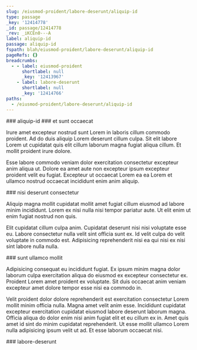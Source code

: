```yaml
---
slug: /eiusmod-proident/labore-deserunt/aliquip-id
type: passage
_key: '12414778'
_id: passage/12414778
_rev: _iKCEn0---A
label: aliquip-id
passage: aliquip-id
fspath: blah/eiusmod-proident/labore-deserunt/aliquip-id
pageRefs: {}
breadcrumbs:
  - - label: eiusmod-proident
      shortlabel: null
      _key: '12413967'
    - label: labore-deserunt
      shortlabel: null
      _key: '12414766'
paths:
  - /eiusmod-proident/labore-deserunt/aliquip-id
---
```


<NuggetArea>
<Passage slug="/eiusmod-proident/labore-deserunt/aliquip-id" type="passage" _key="12414778" _id="passage/12414778" _rev="_iKCEn0---A" label="aliquip-id" passage="aliquip-id" fspath="blah/eiusmod-proident/labore-deserunt/aliquip-id" paths="/eiusmod-proident/labore-deserunt/aliquip-id">
<NuggetBody>
### aliquip-id

</NuggetBody>
<Breadcrumbs>
<Crumbs>
<Crumb _key="12413967" label="eiusmod-proident" /><Crumb _key="12414766" label="labore-deserunt" />
</Crumbs>
</Breadcrumbs>
</Passage>

<NuggetsInbound>
</NuggetsInbound>
<NuggetsOutbound>
<Nugget direction="outbound" type="nugget" _key="f153a9aa-a544-4b27-9a89-457b3e0909c7" _id="nugget/f153a9aa-a544-4b27-9a89-457b3e0909c7" _rev="_iKCEn0C---" fspath="blah/eiusmod-proident/labore-deserunt/aliquip-id/et-sunt-occaecat.md" label="et sunt occaecat" paths="/eiusmod-proident/labore-deserunt/aliquip-id/et-sunt-occaecat" slug="/eiusmod-proident/labore-deserunt/aliquip-id/et-sunt-occaecat">
<NuggetBody>
### et sunt occaecat

Irure amet excepteur nostrud sunt Lorem in laboris cillum commodo proident. Ad do duis aliquip Lorem deserunt cillum culpa. Sit elit labore Lorem ut cupidatat quis elit cillum laborum magna fugiat aliqua cillum. Et mollit proident irure dolore.

Esse labore commodo veniam dolor exercitation consectetur excepteur anim aliqua ut. Dolore ea amet aute non excepteur ipsum excepteur proident velit eu fugiat. Excepteur ut occaecat Lorem ea ea Lorem et ullamco nostrud occaecat incididunt enim anim aliquip.

</NuggetBody>
</Nugget>

<Nugget direction="outbound" type="nugget" _key="b0118d2b-a396-4cc8-97df-237d79d5aad3" _id="nugget/b0118d2b-a396-4cc8-97df-237d79d5aad3" _rev="_iKCEn0C--_" fspath="blah/eiusmod-proident/labore-deserunt/aliquip-id/nisi-deserunt-consectetur.md" label="nisi deserunt consectetur" paths="/eiusmod-proident/labore-deserunt/aliquip-id/nisi-deserunt-consectetur" slug="/eiusmod-proident/labore-deserunt/aliquip-id/nisi-deserunt-consectetur">
<NuggetBody>
### nisi deserunt consectetur

Aliquip magna mollit cupidatat mollit amet fugiat cillum eiusmod ad labore minim incididunt. Lorem ex nisi nulla nisi tempor pariatur aute. Ut elit enim ut enim fugiat nostrud non quis.

Elit cupidatat cillum culpa anim. Cupidatat deserunt nisi nisi voluptate esse eu. Labore consectetur nulla velit sint officia sunt ex. Id velit culpa do velit voluptate in commodo est. Adipisicing reprehenderit nisi ea qui nisi ex nisi sint labore nulla nulla.

</NuggetBody>
</Nugget>

<Nugget direction="outbound" type="nugget" _key="747da7a7-a5bb-4f13-a54f-3bcdc5557476" _id="nugget/747da7a7-a5bb-4f13-a54f-3bcdc5557476" _rev="_iKCEn0C--A" fspath="blah/eiusmod-proident/labore-deserunt/aliquip-id/sunt-ullamco-mollit.md" label="sunt ullamco mollit" paths="/eiusmod-proident/labore-deserunt/aliquip-id/sunt-ullamco-mollit" slug="/eiusmod-proident/labore-deserunt/aliquip-id/sunt-ullamco-mollit">
<NuggetBody>
### sunt ullamco mollit

Adipisicing consequat eu incididunt fugiat. Ex ipsum minim magna dolor laborum culpa exercitation aliqua do eiusmod ex excepteur consectetur ex. Proident Lorem amet proident ex voluptate. Sit duis occaecat anim veniam excepteur amet dolore tempor esse nisi ea commodo in.

Velit proident dolor dolore reprehenderit est exercitation consectetur Lorem mollit minim officia nulla. Magna amet velit anim esse. Incididunt cupidatat excepteur exercitation cupidatat eiusmod labore deserunt laborum magna. Officia aliqua do dolor enim nisi anim fugiat elit et eu cillum ex in. Amet quis amet id sint do minim cupidatat reprehenderit. Ut esse mollit ullamco Lorem nulla adipisicing ipsum velit ut ad. Et esse laborum occaecat nisi.

</NuggetBody>
</Nugget>

</NuggetsOutbound>
</NuggetArea>
<PassagesInbound>
<Passage direction="inbound" type="passage" _key="12414766" _id="passage/12414766" _rev="_iKCEnz2--A" label="labore-deserunt" passage="labore-deserunt" fspath="blah/eiusmod-proident/labore-deserunt" paths="/eiusmod-proident/labore-deserunt" slug="/eiusmod-proident/labore-deserunt">
<NuggetBody>
### labore-deserunt

</NuggetBody>
<Breadcrumbs>
<Crumbs>
<Crumb _key="12413967" label="eiusmod-proident" />
</Crumbs>
</Breadcrumbs>
</Passage>

</PassagesInbound>
<PassagesOutbound>
</PassagesOutbound>